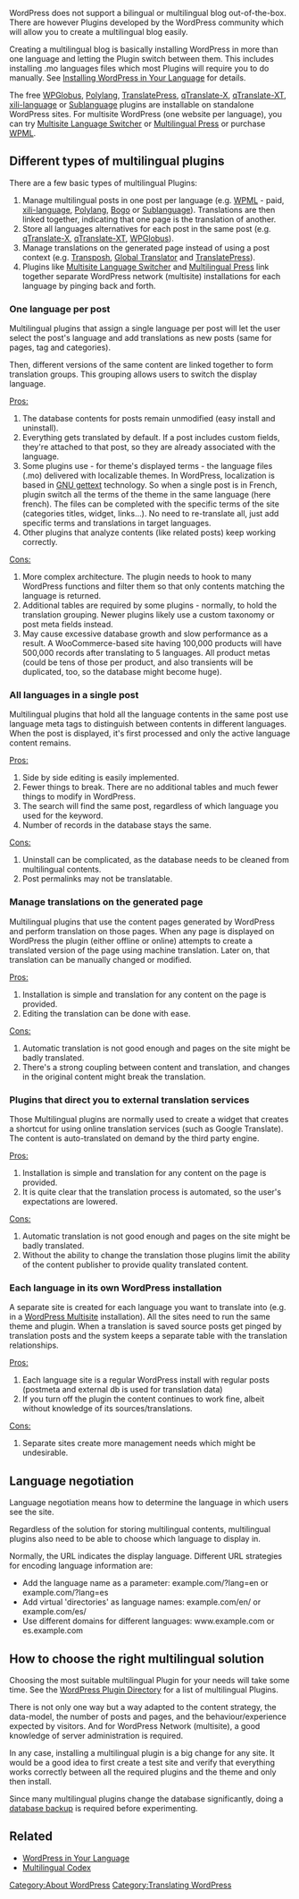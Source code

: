 {{Languages|
{{en|Multilingual_WordPress}}
{{fr|Site multilingue avec WordPress}}
{{ja|WordPress で多言語サイトを作成する}}
{{ko|Multilingual_WordPress}}
{{zh-tw|Multilingual_WordPress}}
{{zh-cn|多语言的 WordPress 站点}}
}}

WordPress does not support a bilingual or multilingual blog out-of-the-box. There are however Plugins developed by the WordPress community which will allow you to create a multilingual blog easily. 

Creating a multilingual blog is basically installing WordPress in more than one language and letting the Plugin switch between them. This includes installing .mo languages files which most Plugins will require you to do manually. See [[Installing WordPress in Your Language]] for details. 
 
The free [https://wordpress.org/plugins/wpglobus/ WPGlobus],
[https://wordpress.org/plugins/polylang/ Polylang], [https://wordpress.org/plugins/translatepress-multilingual/ TranslatePress], [https://wordpress.org/plugins/qtranslate-x/ qTranslate-X], [https://github.com/qtranslate/qtranslate-xt qTranslate-XT], [https://wordpress.org/plugins/xili-language/ xili-language] or [http://wordpress.org/plugins/sublanguage/ Sublanguage] plugins are installable on standalone WordPress sites. For multisite WordPress (one website per language), you can try [https://wordpress.org/plugins/multisite-language-switcher/ Multisite Language Switcher] or [https://wordpress.org/plugins/multilingual-press/ Multilingual Press] or purchase [http://wpml.org WPML].

== Different types of multilingual plugins ==

There are a few basic types of multilingual Plugins:
# Manage multilingual posts in one post per language (e.g. [http://wpml.org/ WPML] - paid, [https://wordpress.org/plugins/xili-language/ xili-language],  [https://wordpress.org/plugins/polylang/ Polylang], [https://wordpress.org/plugins/bogo/ Bogo] or [http://wordpress.org/plugins/sublanguage/ Sublanguage]). Translations are then linked together, indicating that one page is the translation of another.
# Store all languages alternatives for each post in the same post (e.g. [https://wordpress.org/plugins/qtranslate-x/ qTranslate-X], [https://github.com/qtranslate/qtranslate-xt qTranslate-XT], [https://wordpress.org/plugins/wpglobus/ WPGlobus]).
# Manage translations on the generated page instead of using a post context (e.g. [https://wordpress.org/plugins/transposh-translation-filter-for-wordpress Transposh], [https://wordpress.org/plugins/global-translator/ Global Translator] and [https://wordpress.org/plugins/translatepress-multilingual/ TranslatePress]).
# Plugins like [https://wordpress.org/plugins/multisite-language-switcher/ Multisite Language Switcher] and [https://wordpress.org/plugins/multilingual-press/ Multilingual Press] link together separate WordPress network (multisite) installations for each language by pinging back and forth.


=== One language per post ===

Multilingual plugins that assign a single language per post will let the user select the post's language and add translations as new posts (same for pages, tag and categories).

Then, different versions of the same content are linked together to form translation groups. This grouping allows users to switch the display language.

<u>Pros:</u>
# The database contents for posts remain unmodified (easy install and uninstall).
# Everything gets translated by default. If a post includes custom fields, they're attached to that post, so they are already associated with the language.
# Some plugins use - for theme's displayed terms - the language files (.mo) delivered with localizable themes. In WordPress, localization is based in [http://codex.wordpress.org/Translating_WordPress#Localization_Technology GNU gettext] technology. So when a single post is in French, plugin switch all the terms of the theme in the same language (here french). The files can be completed with the specific terms of the site (categories titles, widget, links...). No need to re-translate all, just add specific terms and translations in target languages.
# Other plugins that analyze contents (like related posts) keep working correctly.

<u>Cons:</u>
# More complex architecture. The plugin needs to hook to many WordPress functions and filter them so that only contents matching the language is returned.
# Additional tables are required by some plugins - normally, to hold the translation grouping. Newer plugins likely use a custom taxonomy or post meta fields instead.
# May cause excessive database growth and slow performance as a result. A WooCommerce-based site having 100,000 products will have 500,000 records after translating to 5 languages. All product metas (could be tens of those per product, and also transients will be duplicated, too, so the database might become huge).

=== All languages in a single post ===

Multilingual plugins that hold all the language contents in the same post use language meta tags to distinguish between contents in different languages. When the post is displayed, it's first processed and only the active language content remains.

<u>Pros:</u>
# Side by side editing is easily implemented.
# Fewer things to break. There are no additional tables and much fewer things to modify in WordPress.
# The search will find the same post, regardless of which language you used for the keyword.
# Number of records in the database stays the same.

<u>Cons:</u>
# Uninstall can be complicated, as the database needs to be cleaned from multilingual contents.
# Post permalinks may not be translatable.

=== Manage translations on the generated page ===

Multilingual plugins that use the content pages generated by WordPress and perform translation on those pages. When any page is displayed on WordPress the plugin (either offline or online) attempts to create a translated version of the page using machine translation. Later on, that translation can be manually changed or modified.

<u>Pros:</u>
# Installation is simple and translation for any content on the page is provided.
# Editing the translation can be done with ease.

<u>Cons:</u>
# Automatic translation is not good enough and pages on the site might be badly translated.
# There's a strong coupling between content and translation, and changes in the original content might break the translation.

=== Plugins that direct you to external translation services ===

Those Multilingual plugins are normally used to create a widget that creates a shortcut for using online translation services (such as Google Translate). The content is auto-translated on demand by the third party engine.

<u>Pros:</u>
# Installation is simple and translation for any content on the page is provided.
# It is quite clear that the translation process is automated, so the user's expectations are lowered.

<u>Cons:</u>
# Automatic translation is not good enough and pages on the site might be badly translated.
# Without the ability to change the translation those plugins limit the ability of the content publisher to provide quality translated content.

=== Each language in its own WordPress installation ===

A separate site is created for each language you want to translate into (e.g. in a [http://codex.wordpress.org/Create_A_Network WordPress Multisite] installation). All the sites need to run the same theme and plugin. When a translation is saved source posts get pinged by translation posts and the system keeps a separate table with the translation relationships. 

<u>Pros:</u>
# Each language site is a regular WordPress install with regular posts (postmeta and external db is used for translation data) 
# If you turn off the plugin the content continues to work fine, albeit without knowledge of its sources/translations.

<u>Cons:</u>
# Separate sites create more management needs which might be undesirable.

== Language negotiation ==

Language negotiation means how to determine the language in which users see the site.

Regardless of the solution for storing multilingual contents, multilingual plugins also need to be able to choose which language to display in.

Normally, the URL indicates the display language. Different URL strategies for encoding language information are:
* Add the language name as a parameter: example.com/?lang=en or example.com/?lang=es
* Add virtual 'directories' as language names: example.com/en/ or example.com/es/
* Use different domains for different languages: www.example.com or es.example.com

== How to choose the right multilingual solution ==
Choosing the most suitable multilingual Plugin for your needs will take some time. See the [https://wordpress.org/plugins/search.php?q=multilingual WordPress Plugin Directory] for a list of multilingual Plugins.

There is not only one way but a way adapted to the content strategy, the data-model, the number of posts and pages, and the behaviour/experience expected by visitors. And for WordPress Network (multisite), a good knowledge of server administration is required.

In any case, installing a multilingual plugin is a big change for any site. It would be a good idea to first create a test site and verify that everything works correctly between all the required plugins and the theme and only then install.

Since many multilingual plugins change the database significantly, doing a [[Backing_Up_Your_Database|database backup]] is required before experimenting.

== Related ==
* [[WordPress in Your Language]]
* [[Multilingual Codex]]

[[Category:About WordPress]]
[[Category:Translating WordPress]]
